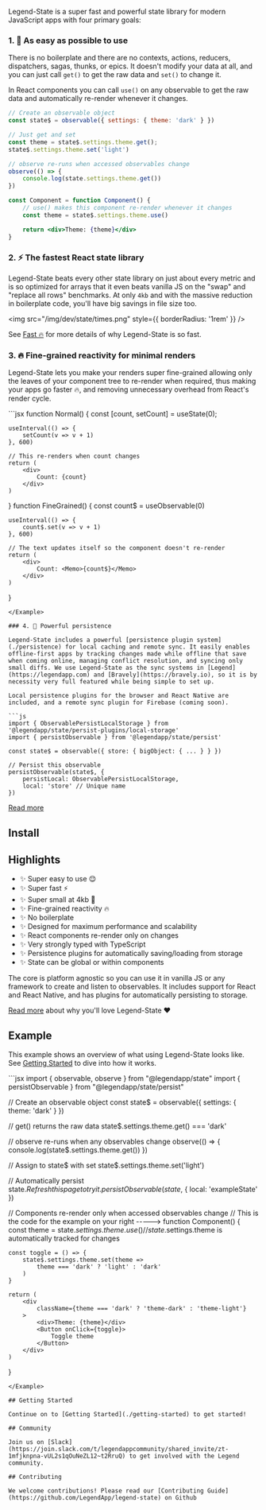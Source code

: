 Legend-State is a super fast and powerful state library for modern JavaScript apps with four primary goals:

### 1. <span className="text-lg">🦄</span> As easy as possible to use

There is no boilerplate and there are no contexts, actions, reducers, dispatchers, sagas, thunks, or epics. It doesn't modify your data at all, and you can just call `get()` to get the raw data and `set()` to change it.

In React components you can call `use()` on any observable to get the raw data and automatically re-render whenever it changes.

```jsx
// Create an observable object
const state$ = observable({ settings: { theme: 'dark' } })

// Just get and set
const theme = state$.settings.theme.get();
state$.settings.theme.set('light')

// observe re-runs when accessed observables change
observe(() => {
    console.log(state.settings.theme.get())
})

const Component = function Component() {
    // use() makes this component re-render whenever it changes
    const theme = state$.settings.theme.use()

    return <div>Theme: {theme}</div>
}
```

### 2. <span className="text-lg">⚡️</span> The fastest React state library

Legend-State beats every other state library on just about every metric and is so optimized for arrays that it even beats vanilla JS on the "swap" and "replace all rows" benchmarks. At only `4kb` and with the massive reduction in boilerplate code, you'll have big savings in file size too.

<img src="/img/dev/state/times.png" style={{ borderRadius: '1rem' }} />

See [Fast 🔥](./fast) for more details of why Legend-State is so fast.

### 3. 🔥 Fine-grained reactivity for minimal renders

Legend-State lets you make your renders super fine-grained allowing only the leaves of your component tree to re-render when required, thus making your apps go faster 🔥, and removing unnecessary overhead from React's render cycle.

<Example name="Primitive">
```jsx
function Normal() {
    const [count, setCount] = useState(0);

    useInterval(() => {
        setCount(v => v + 1)
    }, 600)

    // This re-renders when count changes
    return (
        <div>
            Count: {count}
        </div>
    )
}
function FineGrained() {
    const count$ = useObservable(0)

    useInterval(() => {
        count$.set(v => v + 1)
    }, 600)

    // The text updates itself so the component doesn't re-render
    return (
        <div>
            Count: <Memo>{count$}</Memo>
        </div>
    )
}
```
</Example>

### 4. 💾 Powerful persistence

Legend-State includes a powerful [persistence plugin system](./persistence) for local caching and remote sync. It easily enables offline-first apps by tracking changes made while offline that save when coming online, managing conflict resolution, and syncing only small diffs. We use Legend-State as the sync systems in [Legend](https://legendapp.com) and [Bravely](https://bravely.io), so it is by necessity very full featured while being simple to set up.

Local persistence plugins for the browser and React Native are included, and a remote sync plugin for Firebase (coming soon).

```js
import { ObservablePersistLocalStorage } from '@legendapp/state/persist-plugins/local-storage'
import { persistObservable } from '@legendapp/state/persist'

const state$ = observable({ store: { bigObject: { ... } } })

// Persist this observable
persistObservable(state$, {
    persistLocal: ObservablePersistLocalStorage,
    local: 'store' // Unique name
})
```

[Read more](./persistence)

## Install

<Install name="@legendapp/state" uid="introduction" />

## Highlights
- ✨ Super easy to use 😌
- ✨ Super fast ⚡️
- ✨ Super small at 4kb 🐥
- ✨ Fine-grained reactivity 🔥
- ✨ No boilerplate
- ✨ Designed for maximum performance and scalability
- ✨ React components re-render only on changes
- ✨ Very strongly typed with TypeScript
- ✨ Persistence plugins for automatically saving/loading from storage
- ✨ State can be global or within components

The core is platform agnostic so you can use it in vanilla JS or any framework to create and listen to observables. It includes support for React and React Native, and has plugins for automatically persisting to storage.

[Read more](./why) about why you'll love Legend-State ❤️

## Example

This example shows an overview of what using Legend-State looks like. See [Getting Started](./getting-started) to dive into how it works.

<Example name="Intro">
```jsx
import { observable, observe } from "@legendapp/state"
import { persistObservable } from "@legendapp/state/persist"

// Create an observable object
const state$ = observable({ settings: { theme: 'dark' } })

// get() returns the raw data
state$.settings.theme.get() === 'dark'

// observe re-runs when any observables change
observe(() => {
    console.log(state$.settings.theme.get())
})

// Assign to state$ with set
state$.settings.theme.set('light')

// Automatically persist state$. Refresh this page to try it.
persistObservable(state$, { local: 'exampleState' })

// Components re-render only when accessed observables change
// This is the code for the example on your right ----->
function Component() {
    const theme = state$.settings.theme.use()
    // state$.settings.theme is automatically tracked for changes

    const toggle = () => {
        state$.settings.theme.set(theme =>
            theme === 'dark' ? 'light' : 'dark'
        )
    }

    return (
        <div
            className={theme === 'dark' ? 'theme-dark' : 'theme-light'}
        >
            <div>Theme: {theme}</div>
            <Button onClick={toggle}>
                Toggle theme
            </Button>
        </div>
    )
}
```
</Example>

## Getting Started

Continue on to [Getting Started](./getting-started) to get started!

## Community

Join us on [Slack](https://join.slack.com/t/legendappcommunity/shared_invite/zt-1mfjknpna-vUL2s1qOuNeZL12~t2RruQ) to get involved with the Legend community.

## Contributing

We welcome contributions! Please read our [Contributing Guide](https://github.com/LegendApp/legend-state) on Github
